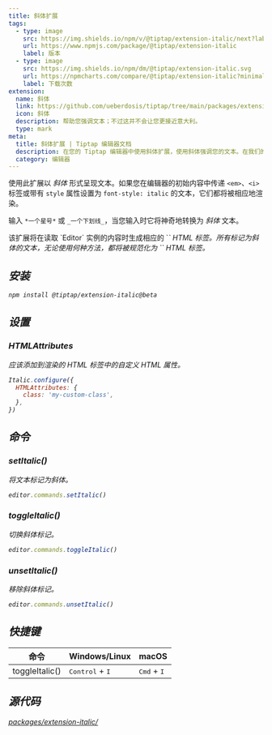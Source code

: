 ```yaml
---
title: 斜体扩展
tags:
  - type: image
    src: https://img.shields.io/npm/v/@tiptap/extension-italic/next?label=version
    url: https://www.npmjs.com/package/@tiptap/extension-italic
    label: 版本
  - type: image
    src: https://img.shields.io/npm/dm/@tiptap/extension-italic.svg
    url: https://npmcharts.com/compare/@tiptap/extension-italic?minimal=true
    label: 下载次数
extension:
  name: 斜体
  link: https://github.com/ueberdosis/tiptap/tree/main/packages/extension-italic
  icon: 斜体
  description: 帮助您强调文本；不过这并不会让您更接近意大利。
  type: mark
meta:
  title: 斜体扩展 | Tiptap 编辑器文档
  description: 在您的 Tiptap 编辑器中使用斜体扩展，使用斜体强调您的文本。在我们的文档中了解更多信息！
  category: 编辑器
---
```



使用此扩展以 _斜体_ 形式呈现文本。如果您在编辑器的初始内容中传递 `<em>`、`<i>` 标签或带有 `style` 属性设置为 `font-style: italic` 的文本，它们都将被相应地渲染。

输入 `*一个星号*` 或 `_一个下划线_`，当您输入时它将神奇地转换为 _斜体_ 文本。

<CodeDemo path="/Marks/Italic" />

<Callout title="限制" variant="default">
    该扩展将在读取 `Editor` 实例的内容时生成相应的 `<em>` HTML 标签。所有标记为斜体的文本，无论使用何种方法，都将被规范化为 `<em>` HTML 标签。
</Callout>

## 安装

```bash
npm install @tiptap/extension-italic@beta
```

## 设置

### HTMLAttributes

应该添加到渲染的 HTML 标签中的自定义 HTML 属性。

```js
Italic.configure({
  HTMLAttributes: {
    class: 'my-custom-class',
  },
})
```

## 命令

### setItalic()

将文本标记为斜体。

```js
editor.commands.setItalic()
```

### toggleItalic()

切换斜体标记。

```js
editor.commands.toggleItalic()
```

### unsetItalic()

移除斜体标记。

```js
editor.commands.unsetItalic()
```

## 快捷键

| 命令            | Windows/Linux                     | macOS                         |
| -------------- | --------------------------------- | ----------------------------- |
| toggleItalic() | <kbd>Control</kbd> + <kbd>I</kbd> | <kbd>Cmd</kbd> + <kbd>I</kbd> |

## 源代码

[packages/extension-italic/](https://github.com/ueberdosis/tiptap/blob/main/packages/extension-italic/)